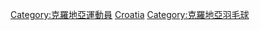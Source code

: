 [[Category:克羅地亞運動員|Category:克羅地亞運動員]]
[[Category:各國羽毛球運動員|Croatia]]
[[Category:克羅地亞羽毛球|Category:克羅地亞羽毛球]]